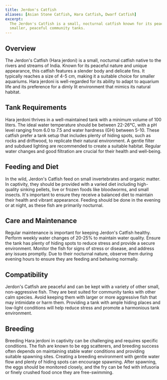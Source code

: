 ```yaml
---
title: Jerdon's Catfish
aliases: [Asian Stone Catfish, Hara Catfish, Dwarf Catfish]
excerpt:
  The Jerdon's Catfish is a small, nocturnal catfish known for its peaceful nature and distinctive appearance. Ideal for
  smaller, peaceful community tanks.
---
```


## Overview

The Jerdon's Catfish (Hara jerdoni) is a small, nocturnal catfish native to the rivers and streams of India. Known for
its peaceful nature and unique appearance, this catfish features a slender body and delicate fins. It typically reaches
a size of 4-5 cm, making it a suitable choice for smaller aquariums. Hara jerdoni is well-regarded for its ability to
adapt to aquarium life and its preference for a dimly lit environment that mimics its natural habitat.

## Tank Requirements

Hara jerdoni thrives in a well-maintained tank with a minimum volume of 100 liters. The ideal water temperature should
be between 22-26°C, with a pH level ranging from 6.0 to 7.5 and water hardness (GH) between 5-10. These catfish prefer a
tank setup that includes plenty of hiding spots, such as rocks and driftwood, to replicate their natural environment. A
gentle filter and subdued lighting are recommended to create a suitable habitat. Regular water changes and good
filtration are crucial for their health and well-being.

## Feeding and Diet

In the wild, Jerdon's Catfish feed on small invertebrates and organic matter. In captivity, they should be provided with
a varied diet including high-quality sinking pellets, live or frozen foods like bloodworms, and small insects. It's
important to ensure they receive a balanced diet to maintain their health and vibrant appearance. Feeding should be done
in the evening or at night, as these fish are primarily nocturnal.

## Care and Maintenance

Regular maintenance is important for keeping Jerdon's Catfish healthy. Perform weekly water changes of 20-25% to
maintain water quality. Ensure the tank has plenty of hiding spots to reduce stress and provide a secure environment.
Monitor the fish for signs of stress or disease, and address any issues promptly. Due to their nocturnal nature, observe
them during evening hours to ensure they are feeding and behaving normally.

## Compatibility

Jerdon's Catfish are peaceful and can be kept with a variety of other small, non-aggressive fish. They are best suited
for community tanks with other calm species. Avoid keeping them with larger or more aggressive fish that may intimidate
or harm them. Providing a tank with ample hiding places and low-light conditions will help reduce stress and promote a
harmonious tank environment.

## Breeding

Breeding Hara jerdoni in captivity can be challenging and requires specific conditions. The fish are known to be egg
scatterers, and breeding success often depends on maintaining stable water conditions and providing suitable spawning
sites. Creating a breeding environment with gentle water flow and plenty of hiding spots can encourage spawning. After
spawning, the eggs should be monitored closely, and the fry can be fed with infusoria or finely crushed food once they
are free-swimming.
